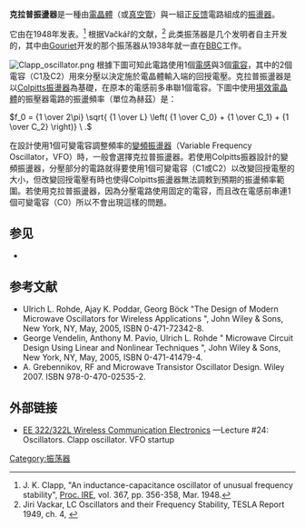 {{NoteTA
|G1=Electronics
|1=zh-tw:克拉普;zh-cn:克拉泼;
|2=回授=>zh-cn:反馈
}}
'''克拉普振盪器'''是一種由[[電晶體|電晶體]]（或[[真空管|真空管]]）與一組正[[反馈|反馈]]電路組成的[[振盪器|振盪器]]。

它由{{le|杰姆斯·基尔敦·克拉泼|James Kilton Clapp}}在1948年发表。<ref>J. K. Clapp, "An inductance-capacitance oscillator of unusual frequency stability", [[Proc._IRE|Proc. IRE]], vol. 367, pp. 356-358, Mar. 1948.</ref> 根据Vačkář的文献，<ref>Jiri Vackar, LC Oscillators and their Frequency Stability, TESLA Report 1949, ch. 4, {{cite web |url=http://n1ekv.org/Oscillators/Vackar_wholepaper.pdf |title=存档副本 |accessdate=2008-12-20 |deadurl=yes |archiveurl=https://web.archive.org/web/20090124081121/http://n1ekv.org/Oscillators/Vackar_wholepaper.pdf |archivedate=2009-01-24 }}</ref> 此类振荡器是几个发明者自主开发的，其中由[[Geoffrey_G._Gouriet|Gouriet]]开发的那个振荡器从1938年就一直在[[BBC|BBC]]工作。

[[File:Clapp_oscillator.png|frame]]
根據下圖可知此電路使用1個[[電感|電感]]與3個[[電容|電容]]，其中的2個電容（C1及C2）用來分壓以決定施於電晶體輸入端的回授電壓。克拉普振盪器是以[[Colpitts振盪器|Colpitts振盪器]]為基礎，在原本的電感前多串聯1個電容。下圖中使用[[場效電晶體|場效電晶體]]的振壓器電路的振盪頻率（單位為赫茲）是：

<math>
 f_0 = {1 \over 2\pi}
       \sqrt{ {1 \over L}
              \left(   {1 \over C_0}
                     + {1 \over C_1}
                     + {1 \over C_2}
              \right)} \ .
</math>

在設計使用1個可變電容調整頻率的[[變頻振盪器|變頻振盪器]]（Variable Frequency Oscillator，VFO）時，一般會選擇克拉普振盪器。若使用Colpitts振器設計的變頻振盪器，分壓部分的電路就得要使用1個可變電容（C1或C2）以改變回授電壓的大小，但改變回授電壓有時也使得Colpitts振盪器無法調敕到預期的振盪頻率範圍。若使用克拉普振盪器，因為分壓電路使用固定的電容，而且改在電感前串連1個可變電容（C0）所以不會出現這樣的問題。

== 参见 ==
* {{le|光电耦合振荡器|Opto-electronic oscillator}}

== 参考文献 ==
<references/>
* Ulrich L. Rohde, Ajay K. Poddar, Georg Böck "The Design of Modern Microwave Oscillators for Wireless Applications ", John Wiley & Sons, New York, NY, May, 2005, ISBN 0-471-72342-8.
* George Vendelin, Anthony M. Pavio, Ulrich L. Rohde " Microwave Circuit Design Using Linear and Nonlinear Techniques ",  John Wiley & Sons, New York, NY, May, 2005, ISBN 0-471-41479-4.
* A. Grebennikov, RF and Microwave Transistor Oscillator Design. Wiley 2007. ISBN 978-0-470-02535-2.

== 外部链接 ==
* [https://web.archive.org/web/20070222114903/http://whites.sdsmt.edu/classes/ee322/ EE 322/322L Wireless Communication Electronics] —Lecture #24:  Oscillators. Clapp oscillator. VFO startup

{{DEFAULTSORT:克拉普振盪器}}
[[Category:振荡器|Category:振荡器]]